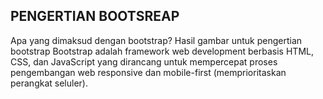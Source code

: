 ## PENGERTIAN BOOTSREAP
Apa yang dimaksud dengan bootstrap?
Hasil gambar untuk pengertian bootstrap
Bootstrap adalah framework web development berbasis HTML, CSS, dan JavaScript yang dirancang untuk mempercepat proses pengembangan web responsive dan mobile-first (memprioritaskan perangkat seluler).
